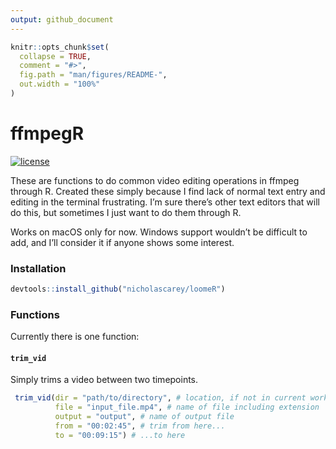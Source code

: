 ```yaml
---
output: github_document
---
```


<!-- README.md is generated from README.Rmd. Please edit that file -->

```r
knitr::opts_chunk$set(
  collapse = TRUE,
  comment = "#>",
  fig.path = "man/figures/README-",
  out.width = "100%"
)
```
# ffmpegR

[![license](https://img.shields.io/badge/license-GPL--3-blue.svg)](https://www.gnu.org/licenses/gpl-3.0.en.html)

These are functions to do common video editing operations in ffmpeg through R. 
Created these simply because I find lack of normal text entry and editing in the 
terminal frustrating. I'm sure there's other text editors that will do this, but 
sometimes I just want to do them through R. 

Works on macOS only for now. Windows support wouldn't be difficult to add, and 
I'll consider it if anyone shows some interest. 

### Installation

```r
devtools::install_github("nicholascarey/loomeR")
```

### Functions

Currently there is one function:

#### `trim_vid`

Simply trims a video between two timepoints. 

```r
 trim_vid(dir = "path/to/directory", # location, if not in current working directory
          file = "input_file.mp4", # name of file including extension
          output = "output", # name of output file
          from = "00:02:45", # trim from here...
          to = "00:09:15") # ...to here
```
